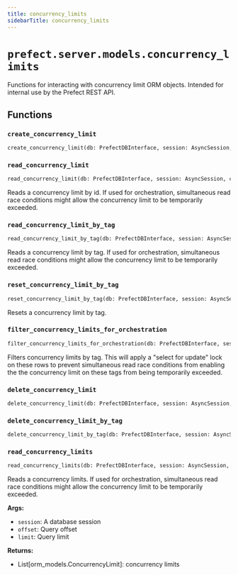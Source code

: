 ```yaml
---
title: concurrency_limits
sidebarTitle: concurrency_limits
---
```


# `prefect.server.models.concurrency_limits`



Functions for interacting with concurrency limit ORM objects.
Intended for internal use by the Prefect REST API.


## Functions

### `create_concurrency_limit` <sup><a href="https://github.com/PrefectHQ/prefect/blob/main/src/prefect/server/models/concurrency_limits.py#L18" target="_blank"><Icon icon="github" style="width: 14px; height: 14px;" /></a></sup>

```python
create_concurrency_limit(db: PrefectDBInterface, session: AsyncSession, concurrency_limit: schemas.core.ConcurrencyLimit) -> orm_models.ConcurrencyLimit
```

### `read_concurrency_limit` <sup><a href="https://github.com/PrefectHQ/prefect/blob/main/src/prefect/server/models/concurrency_limits.py#L57" target="_blank"><Icon icon="github" style="width: 14px; height: 14px;" /></a></sup>

```python
read_concurrency_limit(db: PrefectDBInterface, session: AsyncSession, concurrency_limit_id: UUID) -> Union[orm_models.ConcurrencyLimit, None]
```


Reads a concurrency limit by id. If used for orchestration, simultaneous read race
conditions might allow the concurrency limit to be temporarily exceeded.


### `read_concurrency_limit_by_tag` <sup><a href="https://github.com/PrefectHQ/prefect/blob/main/src/prefect/server/models/concurrency_limits.py#L76" target="_blank"><Icon icon="github" style="width: 14px; height: 14px;" /></a></sup>

```python
read_concurrency_limit_by_tag(db: PrefectDBInterface, session: AsyncSession, tag: str) -> Union[orm_models.ConcurrencyLimit, None]
```


Reads a concurrency limit by tag. If used for orchestration, simultaneous read race
conditions might allow the concurrency limit to be temporarily exceeded.


### `reset_concurrency_limit_by_tag` <sup><a href="https://github.com/PrefectHQ/prefect/blob/main/src/prefect/server/models/concurrency_limits.py#L93" target="_blank"><Icon icon="github" style="width: 14px; height: 14px;" /></a></sup>

```python
reset_concurrency_limit_by_tag(db: PrefectDBInterface, session: AsyncSession, tag: str, slot_override: Optional[List[UUID]] = None) -> Union[orm_models.ConcurrencyLimit, None]
```


Resets a concurrency limit by tag.


### `filter_concurrency_limits_for_orchestration` <sup><a href="https://github.com/PrefectHQ/prefect/blob/main/src/prefect/server/models/concurrency_limits.py#L114" target="_blank"><Icon icon="github" style="width: 14px; height: 14px;" /></a></sup>

```python
filter_concurrency_limits_for_orchestration(db: PrefectDBInterface, session: AsyncSession, tags: List[str]) -> Sequence[orm_models.ConcurrencyLimit]
```


Filters concurrency limits by tag. This will apply a "select for update" lock on
these rows to prevent simultaneous read race conditions from enabling the
the concurrency limit on these tags from being temporarily exceeded.


### `delete_concurrency_limit` <sup><a href="https://github.com/PrefectHQ/prefect/blob/main/src/prefect/server/models/concurrency_limits.py#L139" target="_blank"><Icon icon="github" style="width: 14px; height: 14px;" /></a></sup>

```python
delete_concurrency_limit(db: PrefectDBInterface, session: AsyncSession, concurrency_limit_id: UUID) -> bool
```

### `delete_concurrency_limit_by_tag` <sup><a href="https://github.com/PrefectHQ/prefect/blob/main/src/prefect/server/models/concurrency_limits.py#L153" target="_blank"><Icon icon="github" style="width: 14px; height: 14px;" /></a></sup>

```python
delete_concurrency_limit_by_tag(db: PrefectDBInterface, session: AsyncSession, tag: str) -> bool
```

### `read_concurrency_limits` <sup><a href="https://github.com/PrefectHQ/prefect/blob/main/src/prefect/server/models/concurrency_limits.py#L165" target="_blank"><Icon icon="github" style="width: 14px; height: 14px;" /></a></sup>

```python
read_concurrency_limits(db: PrefectDBInterface, session: AsyncSession, limit: Optional[int] = None, offset: Optional[int] = None) -> Sequence[orm_models.ConcurrencyLimit]
```


Reads a concurrency limits. If used for orchestration, simultaneous read race
conditions might allow the concurrency limit to be temporarily exceeded.

**Args:**
- `session`: A database session
- `offset`: Query offset
- `limit`: Query limit

**Returns:**
- List[orm_models.ConcurrencyLimit]: concurrency limits


